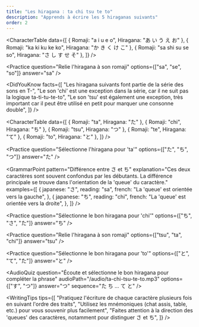 ```yaml
---
title: "Les hiragana : ta chi tsu te to"
description: "Apprends à écrire les 5 hiraganas suivants"
order: 2
---
```


<CourseTitle
  title="Les hiragana : ta chi tsu te to"
  description="Apprends à écrire les 5 hiraganas suivants"
/>

<CharacterTable
  data={[
    { Romaji: "a i u e o", Hiragana: "あ い う え お" },
    { Romaji: "ka ki ku ke ko", Hiragana: "か き く け こ" },
    { Romaji: "sa shi su se so", Hiragana: "さ し す せ そ" },
  ]}
/>

<Practice
  question="Relie l'hiragana à son romaji"
  options={["sa", "se", "so"]}
  answer="sa"
/>

<DidYouKnow
  facts={[
    "Les hiragana suivants font partie de la série des sons en T-",
    "Le son 'chi' est une exception dans la série, car il ne suit pas la logique ta-ti-tu-te-to",
    "Le son 'tsu' est également une exception, très important car il peut être utilisé en petit pour marquer une consonne double",
  ]}
/>

<CharacterTable
  data={[
    { Romaji: "ta", Hiragana: "た" },
    { Romaji: "chi", Hiragana: "ち" },
    { Romaji: "tsu", Hiragana: "つ" },
    { Romaji: "te", Hiragana: "て" },
    { Romaji: "to", Hiragana: "と" },
  ]}
/>

<VocabCard word="た" reading="ta" meaning="Ça ressemble aux lettres « ta »" />

<Practice
  question="Sélectionne l'hiragana pour 'ta'"
  options={["た", "ち", "つ"]}
  answer="た"
/>

<VocabCard word="ち" reading="chi" meaning="Ça ressemble à un chat assis !" />

<GrammarPoint
  pattern="Différence entre さ et ち"
  explanation="Ces deux caractères sont souvent confondus par les débutants. La différence principale se trouve dans l'orientation de la 'queue' du caractère."
  examples={[
    {
      japanese: "さ",
      reading: "sa",
      french: "La 'queue' est orientée vers la gauche",
    },
    {
      japanese: "ち",
      reading: "chi",
      french: "La 'queue' est orientée vers la droite",
    },
  ]}
/>

<Practice
  question="Sélectionne le bon hiragana pour 'chi'"
  options={["ち", "さ", "た"]}
  answer="ち"
/>

<VocabCard
  word="つ"
  reading="tsu"
  meaning="Ça ressemble à la queue d'un écureuil"
/>

<Practice
  question="Relie l'hiragana à son romaji"
  options={["tsu", "ta", "chi"]}
  answer="tsu"
/>

<VocabCard word="て" reading="te" meaning="Ça ressemble à une table" />

<TrueFalse
  question="L'hiragana pour 'te' est て"
  answer={true}
  explanation="Effectivement ! Sa forme rappelle celle d'une table, ce qui peut aider à la mémorisation."
/>

<VocabCard
  word="と"
  reading="to"
  meaning="Ça ressemble à une personne qui s'étire"
/>

<Practice
  question="Sélectionne le bon hiragana pour 'to'"
  options={["と", "て", "た"]}
  answer="と"
/>

<AudioQuiz
  question="Écoute et sélectionne le bon hiragana pour compléter la phrase"
  audioPath="/audio/ta-chi-tsu-te-to.mp3"
  options={["す", "つ"]}
  answer="つ"
  sequence="た ち ... て と"
/>

<WritingTips
  tips={[
    "Pratiquez l'écriture de chaque caractère plusieurs fois en suivant l'ordre des traits",
    "Utilisez les mnémoniques (chat assis, table, etc.) pour vous souvenir plus facilement",
    "Faites attention à la direction des 'queues' des caractères, notamment pour distinguer さ et ち",
  ]}
/>
